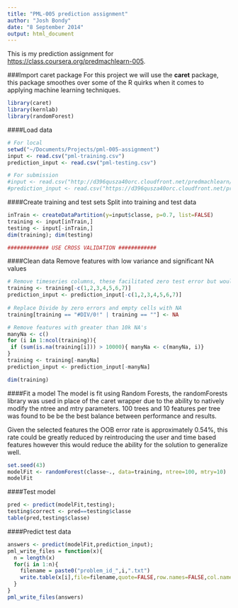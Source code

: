 ```yaml
---
title: "PML-005 prediction assignment"
author: "Josh Bondy"
date: "8 September 2014"
output: html_document
---
```


This is my prediction assignment for <https://class.coursera.org/predmachlearn-005>.

###Import caret package
For this project we will use the **caret** package, this package smoothes over some of the R quirks when it comes to applying machine learning techniques.

```r
library(caret)
library(kernlab)
library(randomForest)
```

####Load data
```r
# For local
setwd("~/Documents/Projects/pml-005-assignment")
input <- read.csv("pml-training.csv")
prediction_input <- read.csv("pml-testing.csv")

# For submission
#input <- read.csv("http://d396qusza40orc.cloudfront.net/predmachlearn/pml-training.csv")
#prediction_input <- read.csv("https://d396qusza40orc.cloudfront.net/predmachlearn/pml-testing.csv")
```

####Create training and test sets
Split into training and test data

```r
inTrain <- createDataPartition(y=input$classe, p=0.7, list=FALSE)
training <- input[inTrain,]
testing <- input[-inTrain,]
dim(training); dim(testing)

############# USE CROSS VALIDATION ############

```

####Clean data
Remove features with low variance and significant NA values
```r

# Remove timeseries columns, these facilitated zero test error but would cause failure to generalize
training <- training[-c(1,2,3,4,5,6,7)]
prediction_input <- prediction_input[-c(1,2,3,4,5,6,7)]
  
# Replace Divide by zero errors and empty cells with NA
training[training == "#DIV/0!" | training == ""] <- NA

# Remove features with greater than 10k NA's 
manyNa <- c()
for (i in 1:ncol(training)){
 if (sum(is.na(training[i])) > 10000){ manyNa <- c(manyNa, i)}
}
training <- training[-manyNa]
prediction_input <- prediction_input[-manyNa]

dim(training)
```

####Fit a model
The model is fit using Random Forests, the randomForests library was used in place of the caret wrapper due to the ability to natively modify the ntree and mtry parameters. 100 trees and 10 features per tree was found to be be the best balance between performance and results.

Given the selected features the OOB error rate is approximately 0.54%, this rate could be greatly reduced by reintroducing the user and time based features however this would reduce the ability for the solution to generalize well. 
```r
set.seed(43)
modelFit <- randomForest(classe~., data=training, ntree=100, mtry=10)
modelFit
```

####Test model
```r
pred <- predict(modelFit,testing); 
testing$correct <- pred==testing$classe
table(pred,testing$classe)

```

####Predict test data
```r
answers <- predict(modelFit,prediction_input); 
pml_write_files = function(x){
  n = length(x)
  for(i in 1:n){
    filename = paste0("problem_id_",i,".txt")
    write.table(x[i],file=filename,quote=FALSE,row.names=FALSE,col.names=FALSE)
  }
}
pml_write_files(answers)
```


